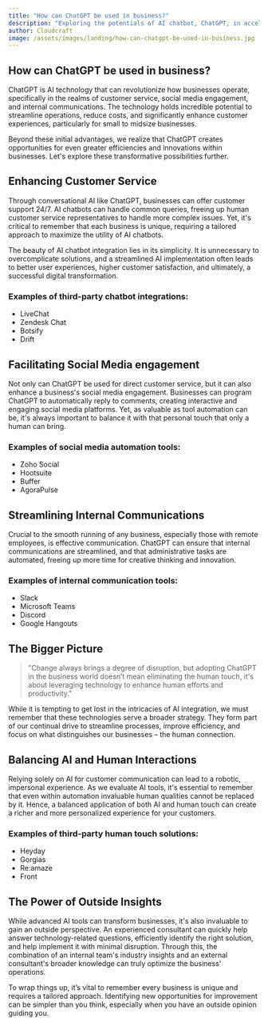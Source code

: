 ```yaml
---
title: "How can ChatGPT be used in business?"
description: "Exploring the potentials of AI chatbot, ChatGPT, in accelerating small and midsize business communication and customer service."
author: Cloudcraft
image: /assets/images/landing/how-can-chatgpt-be-used-in-business.jpg
---
```


## How can ChatGPT be used in business?

ChatGPT is AI technology that can revolutionize how businesses operate, specifically in the realms of customer service, social media engagement, and internal communications. The technology holds incredible potential to streamline operations, reduce costs, and significantly enhance customer experiences, particularly for small to midsize businesses.

Beyond these initial advantages, we realize that ChatGPT creates opportunities for even greater efficiencies and innovations within businesses. Let's explore these transformative possibilities further.

<ServicesBlurb />

## Enhancing Customer Service

Through conversational AI like ChatGPT, businesses can offer customer support 24/7. AI chatbots can handle common queries, freeing up human customer service representatives to handle more complex issues. Yet, it's critical to remember that each business is unique, requiring a tailored approach to maximize the utility of AI chatbots.

The beauty of AI chatbot integration lies in its simplicity. It is unnecessary to overcomplicate solutions, and a streamlined AI implementation often leads to better user experiences, higher customer satisfaction, and ultimately, a successful digital transformation.

### Examples of third-party chatbot integrations:

 * LiveChat
 * Zendesk Chat
 * Botsify
 * Drift

## Facilitating Social Media engagement

Not only can ChatGPT be used for direct customer service, but it can also enhance a business's social media engagement. Businesses can program ChatGPT to automatically reply to comments, creating interactive and engaging social media platforms. Yet, as valuable as tool automation can be, it's always important to balance it with that personal touch that only a human can bring.

### Examples of social media automation tools:

 * Zoho Social
 * Hootsuite
 * Buffer
 * AgoraPulse

## Streamlining Internal Communications

Crucial to the smooth running of any business, especially those with remote employees, is effective communication. ChatGPT can ensure that internal communications are streamlined, and that administrative tasks are automated, freeing up more time for creative thinking and innovation.

### Examples of internal communication tools:

 * Slack
 * Microsoft Teams
 * Discord
 * Google Hangouts

<GetStartedBlurb />

## The Bigger Picture

<blockquote tip>
"Change always brings a degree of disruption, but adopting ChatGPT in the business world doesn’t mean eliminating the human touch, it's about leveraging technology to enhance human efforts and productivity."
</blockquote>

While it is tempting to get lost in the intricacies of AI integration, we must remember that these technologies serve a broader strategy. They form part of our continual drive to streamline processes, improve efficiency, and focus on what distinguishes our businesses – the human connection.

## Balancing AI and Human Interactions

Relying solely on AI for customer communication can lead to a robotic, impersonal experience. As we evaluate AI tools, it's essential to remember that even within automation invaluable human qualities cannot be replaced by it. Hence, a balanced application of both AI and human touch can create a richer and more personalized experience for your customers.

### Examples of third-party human touch solutions:

 * Heyday
 * Gorgias
 * Re:amaze
 * Front

## The Power of Outside Insights

While advanced AI tools can transform businesses, it's also invaluable to gain an outside perspective. An experienced consultant can quickly help answer technology-related questions, efficiently identify the right solution, and help implement it with minimal disruption. Through this, the combination of an internal team's industry insights and an external consultant's broader knowledge can truly optimize the business' operations.

To wrap things up, it’s vital to remember every business is unique and requires a tailored approach. Identifying new opportunities for improvement can be simpler than you think, especially when you have an outside opinion guiding you.